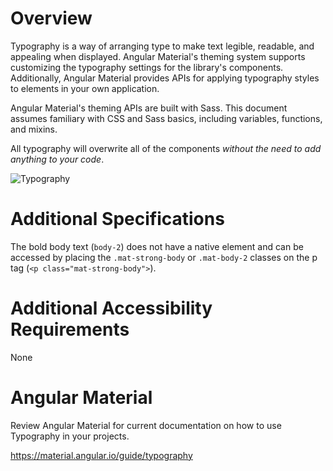 
<Meta title="Wiki/Typography" />

# **Overview**

Typography is a way of arranging type to make text legible, readable, and appealing when displayed. Angular Material's theming system supports customizing the typography settings for the library's components. Additionally, Angular Material provides APIs for applying typography styles to elements in your own application.

Angular Material's theming APIs are built with Sass. This document assumes familiary with CSS and Sass basics, including variables, functions, and mixins.

All typography will overwrite all of the components _without the need to add anything to your code_.

<img src={Typography} alt="Typography" />

# **Additional Specifications**

The bold body text (`body-2`) does not have a native element and can be accessed by placing the `.mat-strong-body` or `.mat-body-2` classes on the p tag (`<p class="mat-strong-body">`).

# **Additional Accessibility Requirements**

None

# **Angular Material**

Review Angular Material for current documentation on how to use Typography in your projects.

https://material.angular.io/guide/typography
